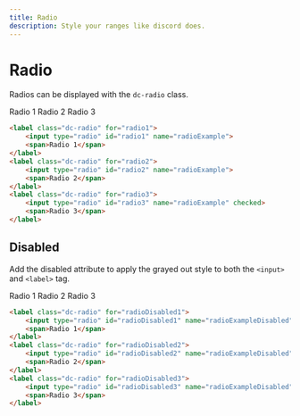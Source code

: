 ```yaml
---
title: Radio
description: Style your ranges like discord does.
---
```



# Radio

Radios can be displayed with the `dc-radio` class.

<CodePreview bordered>
  <Radio id="radio1" name="radioExample">Radio 1</Radio>
  <Radio id="radio2" name="radioExample">Radio 2</Radio>
  <Radio id="radio3" name="radioExample" defaultChecked>Radio 3</Radio>
</CodePreview>

```html
<label class="dc-radio" for="radio1">
    <input type="radio" id="radio1" name="radioExample">
    <span>Radio 1</span>
</label>
<label class="dc-radio" for="radio2">
    <input type="radio" id="radio2" name="radioExample">
    <span>Radio 2</span>
</label>
<label class="dc-radio" for="radio3">
    <input type="radio" id="radio3" name="radioExample" checked>
    <span>Radio 3</span>
</label>
```

## Disabled

Add the disabled attribute to apply the grayed out style to both the `<input>` and `<label>` tag.

<CodePreview bordered>
  <Radio id="radioDisabled1" name="radioExample2">Radio 1</Radio>
  <Radio id="radioDisabled2" name="radioExample2">Radio 2</Radio>
  <Radio id="radioDisabled3" name="radioExample2" disabled>Radio 3</Radio>
</CodePreview>

```html
<label class="dc-radio" for="radioDisabled1">
    <input type="radio" id="radioDisabled1" name="radioExampleDisabled">
    <span>Radio 1</span>
</label>
<label class="dc-radio" for="radioDisabled2">
    <input type="radio" id="radioDisabled2" name="radioExampleDisabled">
    <span>Radio 2</span>
</label>
<label class="dc-radio" for="radioDisabled3">
    <input type="radio" id="radioDisabled3" name="radioExampleDisabled" disabled>
    <span>Radio 3</span>
</label>
```

